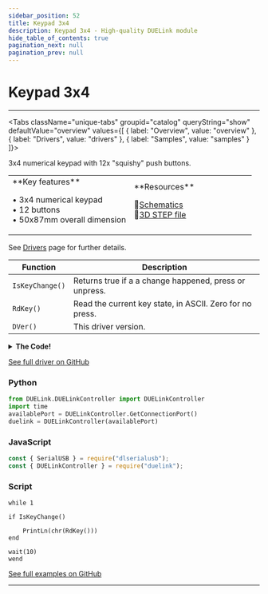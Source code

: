 ```yaml
---
sidebar_position: 52
title: Keypad 3x4
description: Keypad 3x4 - High-quality DUELink module
hide_table_of_contents: true
pagination_next: null
pagination_prev: null
---
```



# Keypad 3x4

<ImageSection 
  product="hikeypad3x4-b"
  tagline="3x4 Numerical Keypad"
/>

---

<Tabs className="unique-tabs" groupid="catalog" queryString="show" defaultValue="overview"
  values={[
    {
        label: "Overview",
        value: "overview"
    },
    {
        label: "Drivers",
        value: "drivers"
    },
    {
        label: "Samples",
        value: "samples"
    }
]}>

<TabItem value="overview">

3x4 numerical keypad with 12x "squishy" push buttons.

<table><td width='50%'>
**Key features**

• 3x4 numerical keypad<br/>
• 12 buttons<br/>
• 50x87mm overall dimension<br/>

</td><td width='50%'>
**Resources**
 
📄<a href="/sch/gdl-hikeypad3x4-b.pdf" download>Schematics</a><br/>
🔩<a href="/3d/gdl-hikeypad3x4-b.step" download>3D STEP file</a><br/>
</td></table>

</TabItem>

<TabItem value="drivers">

See [Drivers](/docs/engine/drivers) page for further details.

| Function | Description |
|----------|-------------|
| `IsKeyChange()` | Returns true if a a change happened, press or unpress. |
| `RdKey()` | Read the current key state, in ASCII. Zero for no press. |
| `DVer()` | This driver version. |
<details>
<summary><strong>The Code!</strong></summary>

**Keypad 3x4 Driver**

```batch
##### Keypad 3x4 Driver #####

fn DVer()
    return 1.0
fend

Alias(key=_k, prevkey=_p, newkey=_n)

# Set col 8 10 5
# Read row 9 6 4 3

fn SelCol(c)
    DWrite(8,0)
    DWrite(10,0)
    DWrite(5,0)
    if c = 0
        DWrite(10,1)
    end
    if c = 1
        DWrite(8,1)
    end
    if c = 2
        DWrite(5,1)
    end
fend

Dim b0[] =[0,'*','7','4','1','0','8','5','2','#','9','6','3']
Dim b1[] = [6,4,3,9]
fn Scan()
    key = 0
    for _c in Range(3)
        SelCol(_c)
        
        for _r in Range(4)
            if DRead(b1[_r],2)
            #PrintLn("col ", _c, " row  0")
            key = key | (1<<((_c*4)+_r))
            end
        next
    next

    if prevkey != key
        prevkey=key
        newkey=1
    else
        newkey=0
    end

fend

fn IsKeyChange()
    return newkey
fend

fn RdKey()
_r = 0
    newkey = 0

    for _i in Range(16)
        if key & (1<<_i)
            _r = _i+1
        end
    next

    return b0[_r]
fend

SStart("Scan", 100, 0)

#########################
```

</details>

[See full driver on GitHub](https://github.com/ghi-electronics/duelink-website/tree/main/static/code/drivers)

</TabItem>

<TabItem value="samples">

### Python

```python
from DUELink.DUELinkController import DUELinkController
import time
availablePort = DUELinkController.GetConnectionPort()
duelink = DUELinkController(availablePort)
```

### JavaScript

```javascript
const { SerialUSB } = require("dlserialusb");
const { DUELinkController } = require("duelink");
```

### Script

```batch
while 1 

if IsKeyChange()

    PrintLn(chr(RdKey()))
end

wait(10)
wend

```

[See full examples on GitHub](https://github.com/ghi-electronics/duelink-website/tree/main/static/code/samples)

</TabItem>

</Tabs>

---

<OrderSection
    product="DUELink Keypad 3x4"
    partnumber="GDL-HIKEYPAD3X4-B"
    price="$0.00"
/>
